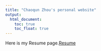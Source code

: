 ```yaml
---
title: "Chaoqun Zhou's personal website"
output: 
  html_document:
    toc: true
    toc_float: true
---
```


Here is my Resume page.[Resume](Resume.html)